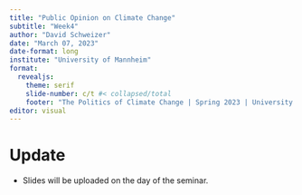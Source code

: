 ```yaml
---
title: "Public Opinion on Climate Change"
subtitle: "Week4"
author: "David Schweizer"
date: "March 07, 2023"
date-format: long
institute: "University of Mannheim"
format: 
  revealjs:
    theme: serif
    slide-number: c/t #< collapsed/total
    footer: "The Politics of Climate Change | Spring 2023 | University of Mannheim"
editor: visual
---
```


# Update

-   Slides will be uploaded on the day of the seminar.
